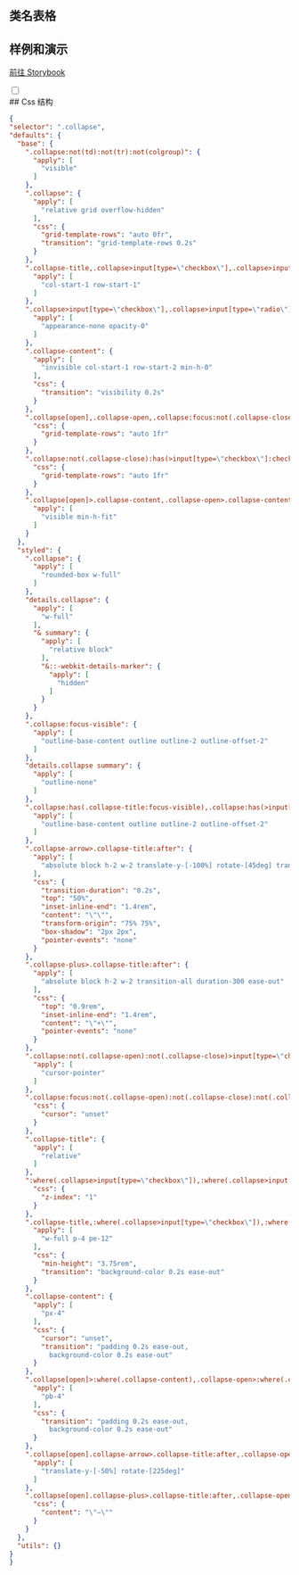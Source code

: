 
## 类名表格

<CssTable name="collapse" />

## 样例和演示

[前往 Storybook](https://story.ui.icebreaker.top/?path=/docs/data-display-collapse--docs)

<div className="collapse">
<input type="checkbox" /> 
<div class="collapse-title px-0">
## Css 结构
</div>
<div class="collapse-content"> 

```json
{
"selector": ".collapse",
"defaults": {
  "base": {
    ".collapse:not(td):not(tr):not(colgroup)": {
      "apply": [
        "visible"
      ]
    },
    ".collapse": {
      "apply": [
        "relative grid overflow-hidden"
      ],
      "css": {
        "grid-template-rows": "auto 0fr",
        "transition": "grid-template-rows 0.2s"
      }
    },
    ".collapse-title,.collapse>input[type=\"checkbox\"],.collapse>input[type=\"radio\"],.collapse-content": {
      "apply": [
        "col-start-1 row-start-1"
      ]
    },
    ".collapse>input[type=\"checkbox\"],.collapse>input[type=\"radio\"]": {
      "apply": [
        "appearance-none opacity-0"
      ]
    },
    ".collapse-content": {
      "apply": [
        "invisible col-start-1 row-start-2 min-h-0"
      ],
      "css": {
        "transition": "visibility 0.2s"
      }
    },
    ".collapse[open],.collapse-open,.collapse:focus:not(.collapse-close)": {
      "css": {
        "grid-template-rows": "auto 1fr"
      }
    },
    ".collapse:not(.collapse-close):has(>input[type=\"checkbox\"]:checked),.collapse:not(.collapse-close):has(>input[type=\"radio\"]:checked)": {
      "css": {
        "grid-template-rows": "auto 1fr"
      }
    },
    ".collapse[open]>.collapse-content,.collapse-open>.collapse-content,.collapse:focus:not(.collapse-close)>.collapse-content,.collapse:not(.collapse-close)>input[type=\"checkbox\"]:checked~.collapse-content,.collapse:not(.collapse-close)>input[type=\"radio\"]:checked~.collapse-content": {
      "apply": [
        "visible min-h-fit"
      ]
    }
  },
  "styled": {
    ".collapse": {
      "apply": [
        "rounded-box w-full"
      ]
    },
    "details.collapse": {
      "apply": [
        "w-full"
      ],
      "& summary": {
        "apply": [
          "relative block"
        ],
        "&::-webkit-details-marker": {
          "apply": [
            "hidden"
          ]
        }
      }
    },
    ".collapse:focus-visible": {
      "apply": [
        "outline-base-content outline outline-2 outline-offset-2"
      ]
    },
    "details.collapse summary": {
      "apply": [
        "outline-none"
      ]
    },
    ".collapse:has(.collapse-title:focus-visible),.collapse:has(>input[type=\"checkbox\"]:focus-visible),.collapse:has(>input[type=\"radio\"]:focus-visible)": {
      "apply": [
        "outline-base-content outline outline-2 outline-offset-2"
      ]
    },
    ".collapse-arrow>.collapse-title:after": {
      "apply": [
        "absolute block h-2 w-2 translate-y-[-100%] rotate-[45deg] transition-all ease-out"
      ],
      "css": {
        "transition-duration": "0.2s",
        "top": "50%",
        "inset-inline-end": "1.4rem",
        "content": "\"\"",
        "transform-origin": "75% 75%",
        "box-shadow": "2px 2px",
        "pointer-events": "none"
      }
    },
    ".collapse-plus>.collapse-title:after": {
      "apply": [
        "absolute block h-2 w-2 transition-all duration-300 ease-out"
      ],
      "css": {
        "top": "0.9rem",
        "inset-inline-end": "1.4rem",
        "content": "\"+\"",
        "pointer-events": "none"
      }
    },
    ".collapse:not(.collapse-open):not(.collapse-close)>input[type=\"checkbox\"],.collapse:not(.collapse-open):not(.collapse-close)>input[type=\"radio\"]:not(:checked),.collapse:not(.collapse-open):not(.collapse-close)>.collapse-title": {
      "apply": [
        "cursor-pointer"
      ]
    },
    ".collapse:focus:not(.collapse-open):not(.collapse-close):not(.collapse[open])>.collapse-title": {
      "css": {
        "cursor": "unset"
      }
    },
    ".collapse-title": {
      "apply": [
        "relative"
      ]
    },
    ":where(.collapse>input[type=\"checkbox\"]),:where(.collapse>input[type=\"radio\"])": {
      "css": {
        "z-index": "1"
      }
    },
    ".collapse-title,:where(.collapse>input[type=\"checkbox\"]),:where(.collapse>input[type=\"radio\"])": {
      "apply": [
        "w-full p-4 pe-12"
      ],
      "css": {
        "min-height": "3.75rem",
        "transition": "background-color 0.2s ease-out"
      }
    },
    ".collapse-content": {
      "apply": [
        "px-4"
      ],
      "css": {
        "cursor": "unset",
        "transition": "padding 0.2s ease-out,
          background-color 0.2s ease-out"
      }
    },
    ".collapse[open]>:where(.collapse-content),.collapse-open>:where(.collapse-content),.collapse:focus:not(.collapse-close)>:where(.collapse-content),.collapse:not(.collapse-close)>:where(input[type=\"checkbox\"]:checked~.collapse-content),.collapse:not(.collapse-close)>:where(input[type=\"radio\"]:checked~.collapse-content)": {
      "apply": [
        "pb-4"
      ],
      "css": {
        "transition": "padding 0.2s ease-out,
          background-color 0.2s ease-out"
      }
    },
    ".collapse[open].collapse-arrow>.collapse-title:after,.collapse-open.collapse-arrow>.collapse-title:after,.collapse-arrow:focus:not(.collapse-close)>.collapse-title:after,.collapse-arrow:not(.collapse-close)>input[type=\"checkbox\"]:checked~.collapse-title:after,.collapse-arrow:not(.collapse-close)>input[type=\"radio\"]:checked~.collapse-title:after": {
      "apply": [
        "translate-y-[-50%] rotate-[225deg]"
      ]
    },
    ".collapse[open].collapse-plus>.collapse-title:after,.collapse-open.collapse-plus>.collapse-title:after,.collapse-plus:focus:not(.collapse-close)>.collapse-title:after,.collapse-plus:not(.collapse-close)>input[type=\"checkbox\"]:checked~.collapse-title:after,.collapse-plus:not(.collapse-close)>input[type=\"radio\"]:checked~.collapse-title:after": {
      "css": {
        "content": "\"−\""
      }
    }
  },
  "utils": {}
}
}
```

</div>
</div>